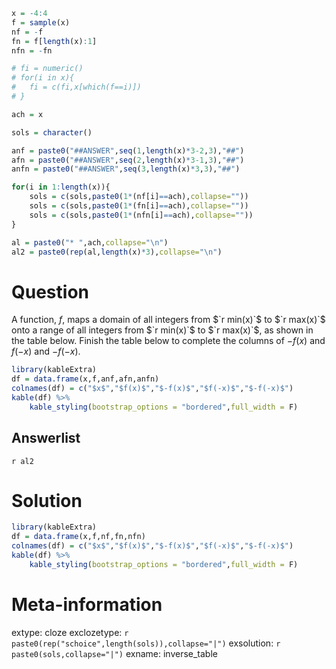 ```r
x = -4:4
f = sample(x)
nf = -f
fn = f[length(x):1]
nfn = -fn

# fi = numeric()
# for(i in x){
#   fi = c(fi,x[which(f==i)])
# }

ach = x

sols = character()

anf = paste0("##ANSWER",seq(1,length(x)*3-2,3),"##")
afn = paste0("##ANSWER",seq(2,length(x)*3-1,3),"##")
anfn = paste0("##ANSWER",seq(3,length(x)*3,3),"##")

for(i in 1:length(x)){
    sols = c(sols,paste0(1*(nf[i]==ach),collapse=""))
    sols = c(sols,paste0(1*(fn[i]==ach),collapse=""))
    sols = c(sols,paste0(1*(nfn[i]==ach),collapse=""))
}

al = paste0("* ",ach,collapse="\n")
al2 = paste0(rep(al,length(x)*3),collapse="\n")

```

Question
========


A function, $f$, maps a domain of all integers from $`r min(x)`$ to $`r max(x)`$ onto a range of all integers from $`r min(x)`$ to $`r max(x)`$, as shown in the table below. Finish the table below to complete the columns of $-f(x)$ and $f(-x)$ and $-f(-x)$.

```r
library(kableExtra)
df = data.frame(x,f,anf,afn,anfn)
colnames(df) = c("$x$","$f(x)$","$-f(x)$","$f(-x)$","$-f(-x)$")
kable(df) %>%
    kable_styling(bootstrap_options = "bordered",full_width = F)
```



Answerlist
--------

`r al2`

Solution
========

```r
library(kableExtra)
df = data.frame(x,f,nf,fn,nfn)
colnames(df) = c("$x$","$f(x)$","$-f(x)$","$f(-x)$","$-f(-x)$")
kable(df) %>%
    kable_styling(bootstrap_options = "bordered",full_width = F)
```


Meta-information
============
extype: cloze
exclozetype: `r paste0(rep("schoice",length(sols)),collapse="|")`
exsolution: `r paste0(sols,collapse="|")`
exname: inverse_table